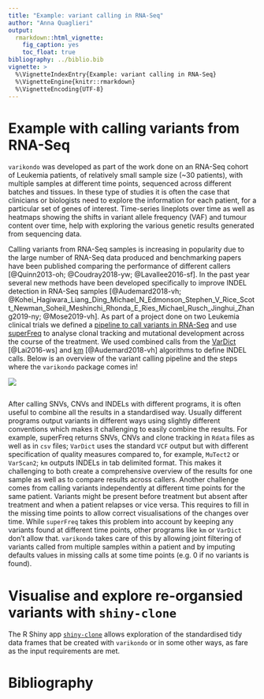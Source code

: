 ```yaml
---
title: "Example: variant calling in RNA-Seq"
author: "Anna Quaglieri"
output:
  rmarkdown::html_vignette:
    fig_caption: yes
    toc_float: true
bibliography: ../biblio.bib
vignette: >
  %\VignetteIndexEntry{Example: variant calling in RNA-Seq}
  %\VignetteEngine{knitr::rmarkdown}
  %\VignetteEncoding{UTF-8}
---
```



# Example with calling variants from RNA-Seq

`varikondo` was developed as part of the work done on an RNA-Seq cohort of Leukemia patients, of relatively small sample size (~30 patients), with multiple samples at different time points, sequenced across different batches and tissues. In these type of studies it is often the case that clinicians or biologists need to explore the information for each patient, for a particular set of genes of interest. Time-series lineplots over time as well as heatmaps showing the shifts in variant allele frequency (VAF) and tumour content over time, help with exploring the various genetic results generated from sequencing data. 

Calling variants from RNA-Seq samples is increasing in popularity due to the large number of RNA-Seq data produced and benchmarking papers have been published comparing the performance of different callers [@Quinn2013-oh; @Coudray2018-yw; @Lavallee2016-sf]. In the past year several new methods have been developed specifically to improve INDEL detection in RNA-Seq samples [@Audemard2018-vh; @Kohei_Hagiwara_Liang_Ding_Michael_N_Edmonson_Stephen_V_Rice_Scott_Newman_Soheil_Meshinchi_Rhonda_E_Ries_Michael_Rusch_Jinghui_Zhang2019-ny; @Mose2019-vh]. As part of a project done on two Leukemia clinical trials we defined a [pipeline to call variants in RNA-Seq](https://rna-mutation-calls.netlify.com/) and use [superFreq](https://github.com/ChristofferFlensburg/superFreq) to analyse clonal tracking and mutational development across the course of the treatment. We used combined calls from the [VarDict](https://github.com/AstraZeneca-NGS/VarDict) [@Lai2016-ws] and [km](https://github.com/iric-soft/km/tree/master/km/tools#output-description-1) [@Audemard2018-vh] algorithms to define INDEL calls. Below is an overview of the variant calling pipeline and the steps where the `varikondo` package comes in!

<img src="../man/figures/general-verview.png" align="center"/>

```r
```


After calling SNVs, CNVs and INDELs with different programs, it is often useful to combine all the results in a standardised way. Usually different programs output variants in different ways using slightly different conventions which makes it challenging to easily combine the results. For example, superFreq returns SNVs, CNVs and clone tracking in `Rdata` files as well as in `csv` files; `VarDict` uses the standard `VCF` output but with different specification of quality measures compared to, for example, `MuTect2` or `VarScan2`; `km` outputs INDELs in tab delimited format. This makes it challenging to both create a comprehensive overview of the results for one sample as well as to compare results across callers. Another challenge comes from calling variants independently at different time points for the same patient. Variants might be present before treatment but absent after treatment and when a patient relapses or vice versa. This requires to fill in the missing time points to allow correct visualisations of the changes over time. While `superFreq` takes this problem into account by keeping any variants found at different time points, other programs like `km` or `VarDict` don’t allow that. `varikondo` takes care of this by allowing joint filtering of variants called from multiple samples within a patient and by imputing defaults values in missing calls at some time points (e.g. 0 if no variants is found). 

# Visualise and explore re-organsied variants with `shiny-clone`

The R Shiny app [`shiny-clone`](https://shiny.wehi.edu.au/quaglieri.a/shiny-clone/) allows exploration of the standardised tidy data frames that be created with `varikondo` or in some other ways, as fare as the input requirements are met. 


# Bibliography
